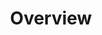 ---
title: Overview
description: "We will clarify the fundamental differences between drafts, published and archived tests"
icon: "TV"
---